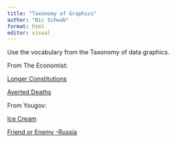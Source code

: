 ```yaml
---
title: "Taxonomy of Graphics"
author: "Nic Schwab"
format: html
editor: visual
---
```


Use the vocabulary from the Taxonomy of data graphics.

From The Economist:

[Longer Constitutions](https://www.economist.com/graphic-detail/2022/07/06/countries-are-writing-ever-longer-constitutions)

[Averted Deaths](https://www.economist.com/graphic-detail/2022/07/07/covid-19-vaccines-saved-an-estimated-20m-lives-during-their-first-year)

From Yougov:

[Ice Cream](https://today.yougov.com/topics/lifestyle/articles-reports/2022/07/19/americas-favorite-ice-cream-vanilla-chocolate)

[Friend or Enemy -Russia](https://today.yougov.com/topics/travel/trackers/friend-enemy-russia)

